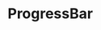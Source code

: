
<Meta title="Objects/ProgressBar" component={ProgressBar} />

# ProgressBar

<Preview>
  <Story name="default">
    <ProgressBar
      label={text("label", "Label")}
      total={text("total", "Total")}
      filling={number("filling", 50, {
        range: true,
        min: 0,
        max: 100,
      })}
      tooltip={text("tooltip", "Tooltip")}
      tooltipOnHover={boolean("tooltipOnHover", true)}
    />
  </Story>
</Preview>
